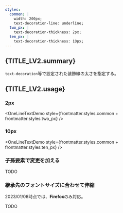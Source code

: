 ```yaml
---
styles:
  common: |
    width: 200px;
    text-decoration-line: underline;
  two_px: |
    text-decoration-thickness: 2px;
  ten_px: |
    text-decoration-thickness: 10px;
---
```



## {TITLE_LV2.summary}

`text-decoration`等で設定された装飾線の太さを指定する。

## {TITLE_LV2.usage}

### 2px

<OneLineTextDemo style={frontmatter.styles.common + frontmatter.styles.two_px} />

### 10px

<OneLineTextDemo style={frontmatter.styles.common + frontmatter.styles.ten_px} />

### 子孫要素で変更を加える

TODO

### 継承先のフォントサイズに合わせて伸縮

2023/01/08時点では、**Firefox**のみ対応。

TODO
